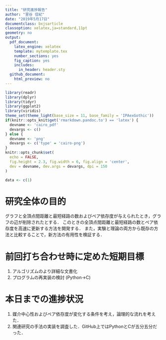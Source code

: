 ```yaml
---
title: "研究進捗報告"
author: "里谷 佳紀"
date: "2019年5月17日"
documentclass: bxjsarticle
classoption: xelatex,ja=standard,11pt
geometry: no
output:
  pdf_document:
    latex_engine: xelatex
    template: mytemplate.tex
    number_sections: yes
    fig_caption: yes
    includes:
      in_header: header.sty
  github_document:
    html_preview: no
---
```


```r
library(readr)
library(dplyr)
library(tidyr)
library(ggplot2)
library(viridis)
theme_set(theme_light(base_size = 11, base_family = 'IPAexGothic'))
if(knitr::opts_knit$get('rmarkdown.pandoc.to') == 'latex') {
  devname <- 'cairo_pdf'
  devargs <- c()
} else {
  devname <- 'png'
  devargs <- c('type' = 'cairo-png')
}
knitr::opts_chunk$set(
  echo = FALSE,
  fig.height = 2.3, fig.width = 6, fig.align = 'center',
  dev = devname, dev.args = devargs, dpi = 150
)
```

```r
data <- c(1)
```

# 研究全体の目的
グラフと全頂点間距離と最短経路の数およびペア依存度が与えられたとき，グラフの辺が削除されたとする． 
このときの全頂点間距離と最短経路の数とペア依存度を高速に更新する方法を開発する． 
また，実験と理論の両方から既存の方法と比較することで，新方法の有用性を検証する．

# 前回打ち合わせ時に定めた短期目標
1. アルゴリズムのより詳細な文書化
2. プログラムの再実装の検討 (Python$\rightarrow$C)

# 本日までの進捗状況
1. 媒介中心性およびペア依存度が変化する条件を考え，論理的な流れを考えた．
2. 関連研究の手法の実装を調査した．GitHub上ではPythonとCが五分五分だった．
